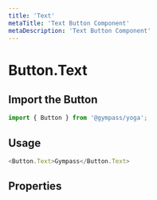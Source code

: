 ```yaml
---
title: 'Text'
metaTitle: 'Text Button Component'
metaDescription: 'Text Button Component'
---
```


# Button.Text

## Import the Button

```javascript
import { Button } from '@gympass/yoga';
```

## Usage

```javascript reactLive=true
<Button.Text>Gympass</Button.Text>
```

## Properties

<PropsTable component="Button" />
